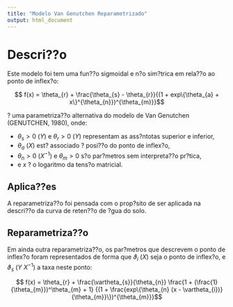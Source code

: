 ```yaml
---
title: "Modelo Van Genutchen Reparametrizado"
output: html_document
---
```


# Descri??o

  Este modelo foi tem uma fun??o sigmoidal e n?o sim?trica em rela??o ao 
  ponto de inflex?o:
  
  $$ f(x) = \theta_{r} + \frac{\theta_{s} - \theta_{r}}{(1 + 
  exp\{\theta_{a} + x\}^{\theta_{n}})^{\theta_{m}}}$$
  
  ? uma parametriza??o alternativa do modelo de Van Genutchen (GENUTCHEN,
  1980), onde:
  
  - $\theta_{s} > 0 \ (Y)$ e $\theta_{r} > 0 \ (Y)$ representam as 
  ass?ntotas superior e inferior,
  - $\theta_{a} \ (X)$ est? associado ? posi??o do ponto de inflex?o,
  - $\theta_{n} > 0 \ (X^{-1})$ e $\theta_{m} > 0$ s?o par?metros
  sem interpreta??o pr?tica,
  - e $x$ ? o logaritmo da tens?o matricial. 
  
## Aplica??es

  A reparametriza??o foi pensada com o prop?sito de ser aplicada na
  descri??o da curva de reten??o de ?gua do solo. 
  
## Reparametriza??o

  Em ainda outra reparametriza??o, os par?metros que descrevem o ponto 
  de inflex?o foram representados de forma que $\vartheta_{i} \ (X)$
  seja o ponto de inflex?o, e $\vartheta_{s} \ (Y\ X^{-1})$ a taxa neste
  ponto:
  
  $$ f(x) = \theta_{r} + \frac{\vartheta_{s}}{\theta_{n}} 
  \frac{1 + (\frac{1}{\theta_{m}})^\theta_{m} + 1}
  {(1 + \frac{exp\{\theta_{n} (x - \vartheta_{i})}
  {\theta_{m}}\})^{\theta_{m}}}$$
  